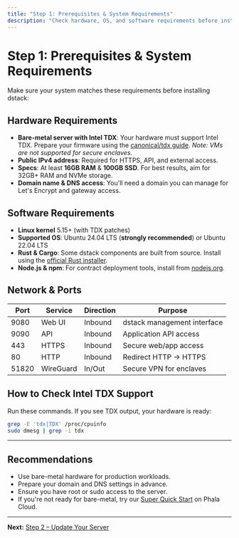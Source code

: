 ```yaml
---
title: "Step 1: Prerequisites & System Requirements"
description: "Check hardware, OS, and software requirements before installing dstack."
---
```


# Step 1: Prerequisites & System Requirements

Make sure your system matches these requirements before installing dstack:

## Hardware Requirements

- **Bare-metal server with Intel TDX**: Your hardware must support Intel TDX. Prepare your firmware using the [canonical/tdx guide](https://github.com/canonical/tdx). _Note: VMs are not supported for secure enclaves._
- **Public IPv4 address**: Required for HTTPS, API, and external access.
- **Specs**: At least **16GB RAM** & **100GB SSD**. For best results, aim for 32GB+ RAM and NVMe storage.
- **Domain name & DNS access**: You'll need a domain you can manage for Let's Encrypt and gateway access.

## Software Requirements

- **Linux kernel** 5.15+ (with TDX patches)
- **Supported OS**: Ubuntu 24.04 LTS (**strongly recommended**) or Ubuntu 22.04 LTS
- **Rust & Cargo**: Some dstack components are built from source. Install using the [official Rust installer](https://www.rust-lang.org/tools/install).
- **Node.js & npm**: For contract deployment tools, install from [nodejs.org](https://nodejs.org/).

## Network & Ports

| Port  | Service   | Direction | Purpose                     |
| ----- | --------- | --------- | --------------------------- |
| 9080  | Web UI    | Inbound   | dstack management interface |
| 9090  | API       | Inbound   | Application API access      |
| 443   | HTTPS     | Inbound   | Secure web/app access       |
| 80    | HTTP      | Inbound   | Redirect HTTP → HTTPS       |
| 51820 | WireGuard | In/Out    | Secure VPN for enclaves     |

## How to Check Intel TDX Support

Run these commands. If you see TDX output, your hardware is ready:

```bash
grep -E 'tdx|TDX' /proc/cpuinfo
sudo dmesg | grep -i tdx
```

---

## Recommendations
- Use bare-metal hardware for production workloads.
- Prepare your domain and DNS settings in advance.
- Ensure you have root or sudo access to the server.
- If you're not ready for bare-metal, try our [Super Quick Start](/docs/tutorials/super-quick-start) on Phala Cloud.

---

**Next:** [Step 2 – Update Your Server](./step-2-update-server) 